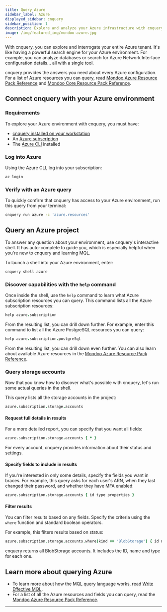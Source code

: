 ```yaml
---
title: Query Azure
sidebar_label: Azure
displayed_sidebar: cnquery
sidebar_position: 1
description: Explore and analyze your Azure infrastructure with cnquery
image: /img/featured_img/mondoo-azure.jpg
---
```


With cnquery, you can explore and interrogate your entire Azure tenant. It's like having a powerful search engine for your Azure environment. For example, you can analyze databases or search for Azure Network Interface configuration details... all with a single tool.

cnquery provides the answers you need about every Azure configuration. For a list of Azure resources you can query, read [Mondoo Azure Resource Pack Reference](/mql/resources/azure-pack/) and [Mondoo Core Resource Pack Reference](/mql/resources/core-pack/).

## Connect cnquery with your Azure environment

### Requirements

To explore your Azure environment with cnquery, you must have:

- [cnquery installed on your workstation](/cnquery/)
- An [Azure subscription](https://cloud.google.com/free)
- The [Azure CLI](https://learn.microsoft.com/en-us/cli/azure/install-azure-cli) installed

### Log into Azure

Using the Azure CLI, log into your subscription:

```bash
az login
```

### Verify with an Azure query

To quickly confirm that cnquery has access to your Azure environment, run this query from your terminal:

```bash
cnquery run azure -c 'azure.resources'
```

## Query an Azure project

To answer any question about your environment, use cnquery's interactive shell. It has auto-complete to guide you, which is especially helpful when you're new to cnquery and learning MQL.

To launch a shell into your Azure environment, enter:

```bash
cnquery shell azure
```

### Discover capabilities with the `help` command

Once inside the shell, use the `help` command to learn what Azure subscription resources you can query. This command lists all the Azure subscription resources:

```coffeescript
help azure.subscription
```

From the resulting list, you can drill down further. For example, enter this command to list all the Azure PostgreSQL resources you can query:

```coffeescript
help azure.subscription.postgreSql
```

From the resulting list, you can drill down even further. You can also learn about available Azure resources in the [Mondoo Azure Resource Pack Reference](/mql/resources/azure-pack/).

### Query storage accounts

Now that you know how to discover what's possible with cnquery, let's run some actual queries in the shell.

This query lists all the storage accounts in the project:

```coffeescript
azure.subscription.storage.accounts
```

#### Request full details in results

For a more detailed report, you can specify that you want all fields:

```coffeescript
azure.subscription.storage.accounts { * }
```

For every account, cnquery provides information about their status and settings.

#### Specify fields to include in results

If you're interested in only some details, specify the fields you want in braces. For example, this query asks for each user's ARN, when they last changed their password, and whether they have MFA enabled:

```coffeescript
azure.subscription.storage.accounts { id type properties }
```

#### Filter results

You can filter results based on any fields. Specify the criteria using the `where` function and standard boolean operators.

For example, this filters results based on status:

```coffeescript
azure.subscription.storage.accounts.where(kind == "BlobStorage") { id name type }
```

cnquery returns all BlobStorage accounts. It includes the ID, name and type for each one.

## Learn more about querying Azure

- To learn more about how the MQL query language works, read [Write Effective MQL](/mql/mql.write/).
- For a list of all the Azure resources and fields you can query, read the [Mondoo Azure Resource Pack Reference](/mql/resources/azure-pack/).

---
